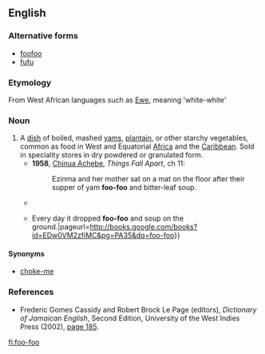 {{also|foofoo|FooFoo|fufú}}
==English==
{{wikipedia|fufu|foo-foo}}

===Alternative forms===
* [[foofoo]]
* [[fufu]]

===Etymology===
From West African languages such as [[Ewe]], {{m|ln|fufú|}} meaning 'white-white'

===Noun===
{{en-noun|-}}

# A [[dish]] of boiled, mashed [[yam]]s, [[plantain]], or other starchy vegetables, common as food in West and Equatorial [[Africa]] and the [[Caribbean]]. Sold in speciality stores {{qualifier|US}} in dry powdered or granulated form.
#* '''1958''', [[w:Chinua_Achebe|Chinua Achebe]], ''Things Fall Apart'', ch 11:
#*: Ezinma and her mother sat on a mat on the floor after their supper of yam '''foo-foo''' and bitter-leaf soup.
#* {{quote-book|title=The concubine‎|page=45|author=Elechi Amadi|year=1991|passage=There was so much fish and meat in the soup that they had to put them on a separate plate, to facilitate the free movement of their balls of '''foo-foo''' in the soup}}
#* {{quote-book|title=Folk Stories from Southern Nigeria‎|page=35|author=Elphinstone Dayrell|year=2007|passage=The king, however, refused to do this; but as he was rather sorry for the tortoise, he said he would present him with a magic '''foo-foo''' tree, which would the tortoise and his family with food, {{...}} Every day it dropped '''foo-foo''' and soup on the ground.|pageurl=http://books.google.com/books?id=EDw0VM2zfiMC&pg=PA35&dq=foo-foo}}

====Synonyms====
* {{sense|dish of yams etc}} [[choke-me]] {{qualifier|Caribbean}}

===References===
* Frederic Gomes Cassidy and Robert Brock Le Page (editors), ''Dictionary of Jamaican English‎'', Second Edition, University of the West Indies Press (2002), [http://books.google.com/books?id=_lmFzFgsTZYC&pg=PA185&dq=foo-foo page 185].

[[fi:foo-foo]]